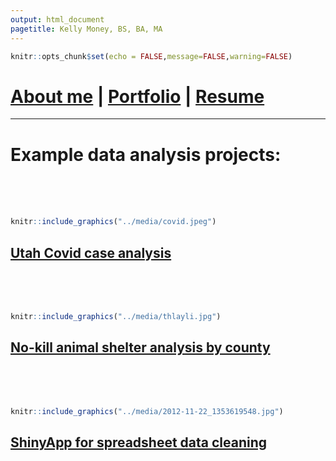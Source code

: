 ```yaml
---
output: html_document
pagetitle: Kelly Money, BS, BA, MA
---
```


```r
knitr::opts_chunk$set(echo = FALSE,message=FALSE,warning=FALSE)
```


# [**About me**](https://kelferdm.github.io/about-me) | [**Portfolio**](https://kelferdm.github.io/projects) | [**Resume**](https://kelferdm.github.io/resume/Resume_KM_2023.pdf){target="_blank"}


___

# Example data analysis projects:

<br><br><br>
```r
knitr::include_graphics("../media/covid.jpeg")
```


## [Utah Covid case analysis](./UT_covid.html)

<br><br><br>
```r
knitr::include_graphics("../media/thlayli.jpg")
```

## [No-kill animal shelter analysis by county](./bestfriends.html)

<br><br><br>


```r
knitr::include_graphics("../media/2012-11-22_1353619548.jpg")
```

## [ShinyApp for spreadsheet data cleaning](https://academic-utahvalley.shinyapps.io/Academic_Success_Project/){target="_blank"}


